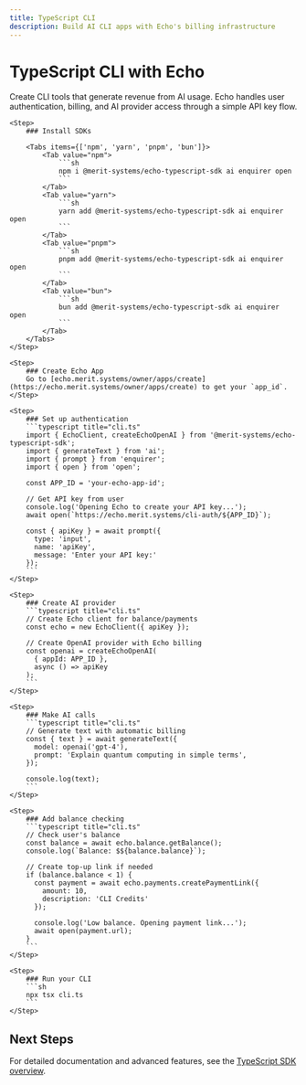 ```yaml
---
title: TypeScript CLI
description: Build AI CLI apps with Echo's billing infrastructure
---
```


# TypeScript CLI with Echo

Create CLI tools that generate revenue from AI usage. Echo handles user authentication, billing, and AI provider access through a simple API key flow.

<Steps>

    <Step>
        ### Install SDKs

        <Tabs items={['npm', 'yarn', 'pnpm', 'bun']}>
            <Tab value="npm">
                ```sh
                npm i @merit-systems/echo-typescript-sdk ai enquirer open
                ```
            </Tab>
            <Tab value="yarn">
                ```sh
                yarn add @merit-systems/echo-typescript-sdk ai enquirer open
                ```
            </Tab>
            <Tab value="pnpm">
                ```sh
                pnpm add @merit-systems/echo-typescript-sdk ai enquirer open
                ```
            </Tab>
            <Tab value="bun">
                ```sh
                bun add @merit-systems/echo-typescript-sdk ai enquirer open
                ```
            </Tab>
        </Tabs>
    </Step>

    <Step>
        ### Create Echo App
        Go to [echo.merit.systems/owner/apps/create](https://echo.merit.systems/owner/apps/create) to get your `app_id`.
    </Step>

    <Step>
        ### Set up authentication
        ```typescript title="cli.ts"
        import { EchoClient, createEchoOpenAI } from '@merit-systems/echo-typescript-sdk';
        import { generateText } from 'ai';
        import { prompt } from 'enquirer';
        import { open } from 'open';

        const APP_ID = 'your-echo-app-id';

        // Get API key from user
        console.log('Opening Echo to create your API key...');
        await open(`https://echo.merit.systems/cli-auth/${APP_ID}`);
        
        const { apiKey } = await prompt({
          type: 'input',
          name: 'apiKey',
          message: 'Enter your API key:'
        });
        ```
    </Step>

    <Step>
        ### Create AI provider
        ```typescript title="cli.ts"
        // Create Echo client for balance/payments
        const echo = new EchoClient({ apiKey });

        // Create OpenAI provider with Echo billing
        const openai = createEchoOpenAI(
          { appId: APP_ID },
          async () => apiKey
        );
        ```
    </Step>

    <Step>
        ### Make AI calls
        ```typescript title="cli.ts"
        // Generate text with automatic billing
        const { text } = await generateText({
          model: openai('gpt-4'),
          prompt: 'Explain quantum computing in simple terms',
        });

        console.log(text);
        ```
    </Step>

    <Step>
        ### Add balance checking
        ```typescript title="cli.ts"
        // Check user's balance
        const balance = await echo.balance.getBalance();
        console.log(`Balance: $${balance.balance}`);

        // Create top-up link if needed
        if (balance.balance < 1) {
          const payment = await echo.payments.createPaymentLink({
            amount: 10,
            description: 'CLI Credits'
          });
          
          console.log('Low balance. Opening payment link...');
          await open(payment.url);
        }
        ```
    </Step>

    <Step>
        ### Run your CLI
        ```sh
        npx tsx cli.ts
        ```
    </Step>

</Steps>

## Next Steps

For detailed documentation and advanced features, see the [TypeScript SDK overview](/docs/typescript-sdk).